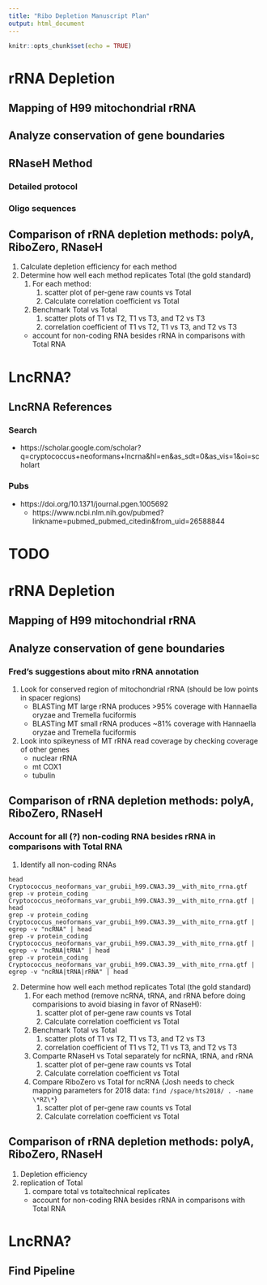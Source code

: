 ```yaml
---
title: "Ribo Depletion Manuscript Plan"
output: html_document
---
```


```r
knitr::opts_chunk$set(echo = TRUE)
```


# rRNA Depletion

## Mapping of H99 mitochondrial rRNA

## Analyze conservation of gene boundaries

## RNaseH Method
### Detailed protocol
### Oligo sequences 

## Comparison of rRNA depletion methods: polyA, RiboZero, RNaseH
1. Calculate depletion efficiency for each method
2. Determine how well each method replicates Total (the gold standard)
    1. For each method:
        1. scatter plot of per-gene raw counts vs Total
        2. Calculate correlation coefficient vs Total
    1. Benchmark Total vs Total
        1. scatter plots of T1 vs T2, T1 vs T3, and T2 vs T3
        1. correlation coefficient of T1 vs T2, T1 vs T3, and T2 vs T3 
    - account for non-coding RNA besides rRNA in comparisons with Total RNA

# LncRNA?
## LncRNA References
### Search

- https://scholar.google.com/scholar?q=cryptococcus+neoformans+lncrna&hl=en&as_sdt=0&as_vis=1&oi=scholart

### Pubs
- https://doi.org/10.1371/journal.pgen.1005692
    - https://www.ncbi.nlm.nih.gov/pubmed?linkname=pubmed_pubmed_citedin&from_uid=26588844  


# TODO


# rRNA Depletion

## Mapping of H99 mitochondrial rRNA

## Analyze conservation of gene boundaries

### Fred's suggestions about mito rRNA annotation

1. Look for conserved region of mitochondrial rRNA (should be low points in spacer regions)
    - BLASTing MT large rRNA produces >95% coverage with Hannaella oryzae and Tremella fuciformis
    - BLASTing MT small rRNA produces ~81% coverage with Hannaella oryzae and Tremella fuciformis

2. Look into spikeyness of MT rRNA read coverage by checking coverage of other genes
    - nuclear rRNA
    - mt COX1
    - tubulin


## Comparison of rRNA depletion methods: polyA, RiboZero, RNaseH
### Account for all (?) non-coding RNA besides rRNA in comparisons with Total RNA
1. Identify all non-coding RNAs
```
head Cryptococcus_neoformans_var_grubii_h99.CNA3.39__with_mito_rrna.gtf
grep -v protein_coding Cryptococcus_neoformans_var_grubii_h99.CNA3.39__with_mito_rrna.gtf | head
grep -v protein_coding Cryptococcus_neoformans_var_grubii_h99.CNA3.39__with_mito_rrna.gtf | egrep -v "ncRNA" | head
grep -v protein_coding Cryptococcus_neoformans_var_grubii_h99.CNA3.39__with_mito_rrna.gtf | egrep -v "ncRNA|tRNA" | head
grep -v protein_coding Cryptococcus_neoformans_var_grubii_h99.CNA3.39__with_mito_rrna.gtf | egrep -v "ncRNA|tRNA|rRNA" | head
```


2. Determine how well each method replicates Total (the gold standard)
    1. For each method (remove ncRNA, tRNA, and rRNA before doing comparisions to avoid biasing in favor of RNaseH):
        1. scatter plot of per-gene raw counts vs Total
        2. Calculate correlation coefficient vs Total
    1. Benchmark Total vs Total
        1. scatter plots of T1 vs T2, T1 vs T3, and T2 vs T3
        1. correlation coefficient of T1 vs T2, T1 vs T3, and T2 vs T3 
    1. Comparte RNaseH vs Total separately for ncRNA, tRNA, and rRNA
        1. scatter plot of per-gene raw counts vs Total
        2. Calculate correlation coefficient vs Total
    1. Compare RiboZero vs Total for ncRNA {Josh needs to check mapping parameters for 2018 data: `find /space/hts2018/ . -name \*RZ\*`} 
        1. scatter plot of per-gene raw counts vs Total
        2. Calculate correlation coefficient vs Total
        

## Comparison of rRNA depletion methods: polyA, RiboZero, RNaseH
1. Depletion efficiency
2. replication of Total
    1. compare total vs totaltechnical replicates
    - account for non-coding RNA besides rRNA in comparisons with Total RNA

# LncRNA?
## Find Pipeline

